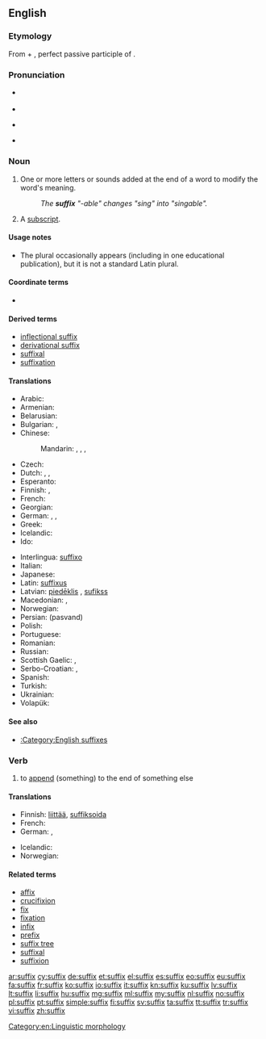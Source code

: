 {{also|Suffix}}
==English==

{{wikipedia}}

===Etymology===
From {{etyl|la|en}} {{term|sub||under, beneath|lang=la}} + {{term|fixus|lang=la}}, perfect passive participle of {{term|figere||to fasten, fix|lang=la}}.

===Pronunciation===
* {{qualifier|noun}} {{IPA|/ˈsʌfɪks/}}
* {{audio|en-us-suffix.ogg|Audio (US)}}
* {{qualifier|verb}} {{IPA|/ˈsʌfɪks/|/səˈfɪks/}}
* {{rhymes|ɪks}}

===Noun===
{{en-noun|es}}

# One or more letters or sounds added at the end of a word to modify the word's meaning.
#: ''The '''suffix''' "-able" changes "sing" into "singable".''
# {{context|mathematics|lang=en}} A [[subscript]].

====Usage notes====
* The plural {{term|suffices|lang=en}} occasionally appears (including in one educational publication), but it is not a standard Latin plural.

====Coordinate terms====
* {{affixes}}

====Derived terms====
* [[inflectional suffix]]
* [[derivational suffix]]
* [[suffixal]]
* [[suffixation]]

====Translations====
{{trans-top|letters or sounds added at the end of a word to modify the word's meaning}}
* Arabic: {{t-|ar|لاحقة|f|tr=laḥiqa|sc=Arab}}
* Armenian: {{t-|hy|վերջածանց|tr=verǰaçanc’}}
* Belarusian: {{t-|be|суфікс|m|tr=súfiks}}
* Bulgarian: {{t+|bg|суфикс|m|tr=sufíks}}, {{t+|bg|наставка|f|tr=nastávka}}
* Chinese:
*: Mandarin: {{t|cmn|後綴|sc=Hani}}, {{t|cmn|后缀|tr=hòuzhuì|sc=Hani}}, {{t|cmn|尾綴|sc=Hani}}, {{t|cmn|尾缀|tr=wěizhuì|sc=Hani}}
* Czech: {{t+|cs|přípona|f}}
* Dutch: {{t+|nl|achtervoegsel|n}}, {{t+|nl|suffix|m}}, {{t+|nl|aanhangsel|n}}
* Esperanto: {{t+|eo|sufikso}}
* Finnish: {{t+|fi|pääte}}, {{t+|fi|suffiksi}}
* French: {{t+|fr|suffixe|m}}
* Georgian: {{t-|ka|სუფიქსი|tr=sup’ik’si|sc=Geor}}
* German: {{t+|de|Suffix|n}}, {{t+|de|Nachsilbe|f}}, {{t-|de|nachgestellte Silbe|f}}
* Greek: {{t+|el|επίθημα|n|tr=epíthima|sc=Grek}}
* Icelandic: {{t-|is|viðskeyti|n}}
* Ido: {{t+|io|sufixo}}
{{trans-mid}}
* Interlingua: [[suffixo]]
* Italian: {{t+|it|suffisso|m}}
* Japanese: {{t+|ja|接尾辞|tr=せつびじ, setsubiji}}
* Latin: [[suffixus]]
* Latvian: [[piedēklis]] {{m}}, [[sufikss]] {{m}}
* Macedonian: {{t|mk|наставка|f|tr=nástavka|sc=Cyrl}}, {{t|mk|суфикс|m|tr=súfiks|sc=Cyrl}}
* Norwegian: {{t+|no|suffiks|n}}
* Persian: {{fa-Arab|[[پسوند]]}} (pasvand)
* Polish: {{t+|pl|przyrostek|m}}
* Portuguese: {{t+|pt|sufixo}}
* Romanian: {{t+|ro|sufix|n}}
* Russian: {{t+|ru|суффикс|m|tr=súffiks}}
* Scottish Gaelic: {{t-|gd|iar-leasachan|m}},{{t-|gd|iar-mhìr|m|f}}
* Serbo-Croatian: {{t-|sh|sufiks|m}}, {{t-|sh|dometak|m}}
* Spanish: {{t+|es|sufijo|m}}
* Turkish: {{t+|tr|sonek}}
* Ukrainian: {{t-|uk|суфікс|m|tr=súfiks}}
* Volapük: {{t+|vo|poyümot}}
{{trans-bottom}}

====See also====
* [[:Category:English suffixes]]

===Verb===
{{en-verb|suffix|es}}

# {{context|transitive|lang=en}} to [[append]] (something) to the end of something else

====Translations====
{{trans-top|append (something) to the end of something else}}
* Finnish: [[liittää]], {{qualifier|grammar}} [[suffiksoida]]
* French: {{t+|fr|suffixer}}
* German: {{t-|de|suffigieren}} {{qualifier|linguistics}}, {{t-|de|mit einem Suffix versehen}}
{{trans-mid}}
* Icelandic: {{t-|is|skeyta við}}
* Norwegian: {{t-|no|suffigere}}
{{trans-bottom}}

====Related terms====
* [[affix]]
* [[crucifixion]]
* [[fix]]
* [[fixation]]
* [[infix]]
* [[prefix]]
* [[suffix tree]]
* [[suffixal]]
* [[suffixion]]

[[Category:en:Linguistic morphology]]

[[ar:suffix]]
[[cy:suffix]]
[[de:suffix]]
[[et:suffix]]
[[el:suffix]]
[[es:suffix]]
[[eo:suffix]]
[[eu:suffix]]
[[fa:suffix]]
[[fr:suffix]]
[[ko:suffix]]
[[io:suffix]]
[[it:suffix]]
[[kn:suffix]]
[[ku:suffix]]
[[lv:suffix]]
[[lt:suffix]]
[[li:suffix]]
[[hu:suffix]]
[[mg:suffix]]
[[ml:suffix]]
[[my:suffix]]
[[nl:suffix]]
[[no:suffix]]
[[pl:suffix]]
[[pt:suffix]]
[[simple:suffix]]
[[fi:suffix]]
[[sv:suffix]]
[[ta:suffix]]
[[tt:suffix]]
[[tr:suffix]]
[[vi:suffix]]
[[zh:suffix]]